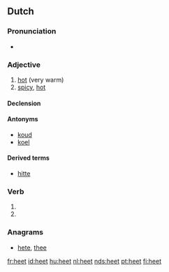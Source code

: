 ==Dutch==

===Pronunciation===
* {{IPA|/ɦeɪt/|/ɦeːt/|lang=nl}}

===Adjective===
{{nl-adj|heter}}

# [[hot]] (very warm)
# [[spicy]], [[hot]]

====Declension====
{{nl-decl-adj|hete}}

====Antonyms====
* [[koud]]
* [[koel]]

====Derived terms====
* [[hitte]]

===Verb===
{{infl|nl}}

# {{nl-verb-form|p=123|n=sg|t=pres|m=ind|heten}}
# {{nl-verb-form|m=imp|heten}}

===Anagrams===
* [[hete#Dutch|hete]], [[thee#Dutch|thee]]

[[fr:heet]]
[[id:heet]]
[[hu:heet]]
[[nl:heet]]
[[nds:heet]]
[[pt:heet]]
[[fi:heet]]